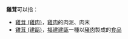 '''雞茸'''可以指：
* [[雞茸_(雞肉)|雞茸 (雞肉)]]，[[雞肉|雞肉]]的肉泥、肉末
* [[雞茸_(建甌)|雞茸 (建甌)]]，[[福建|福建]][[建甌|建甌]]一種以[[豬肉|豬肉]]製成的[[食品|食品]]
{{disambig|Cat=二字作品消歧義}}